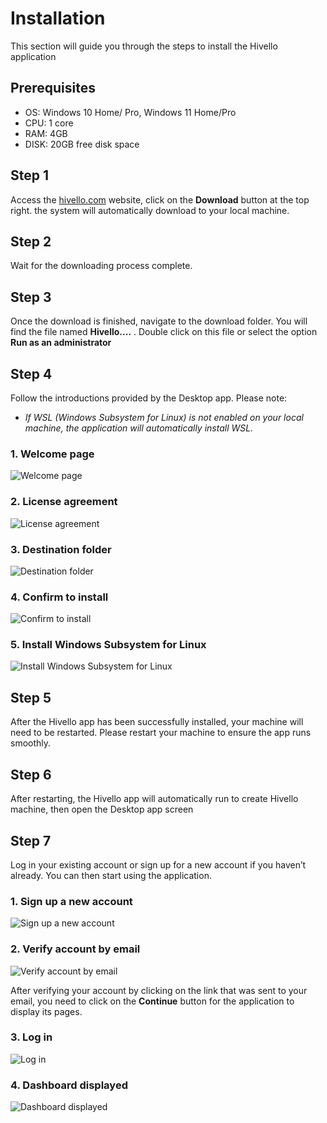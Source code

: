# Installation

This section will guide you through the steps to install the Hivello application

## Prerequisites

- OS: Windows 10 Home/ Pro, Windows 11 Home/Pro
- CPU: 1 core
- RAM: 4GB
- DISK: 20GB free disk space

## Step 1

Access the [hivello.com](https://hivello.com/) website, click on the **Download** button at the top right. the system will automatically download to your local machine.

## Step 2

Wait for the downloading process complete.

## Step 3

Once the download is finished, navigate to the download folder. You will find the file named **Hivello....** . Double click on this file or select the option **Run as an administrator**

## Step 4

Follow the introductions provided by the Desktop app. Please note:
- _If WSL (Windows Subsystem for Linux) is not enabled on your local machine, the application will automatically install WSL._

### 1. Welcome page
![Welcome page](/images/installation/welcome-page.png)

### 2. License agreement
![License agreement](/images/installation/license-agreement.png)

### 3. Destination folder
![Destination folder](/images/installation/destination-folder.png)

### 4. Confirm to install
![Confirm to install](/images/installation/confirm-to-install.png)

### 5. Install Windows Subsystem for Linux
![Install Windows Subsystem for Linux](/images/installation/install-windows-subsystem-for-linux.png)

## Step 5

After the Hivello app has been successfully installed, your machine will need to be restarted. Please restart your machine to ensure the app runs smoothly.

## Step 6

After restarting, the Hivello app will automatically run to create Hivello machine, then open the Desktop app screen

## Step 7

Log in your existing account or sign up for a new account if you haven’t already. You can then start using the application.

### 1. Sign up a new account

![Sign up a new account](/images/installation/sign-up-a-new-account.png)

### 2. Verify account by email

![Verify account by email](/images/installation/verify-account-by-email.png)

After verifying your account by clicking on the link that was sent to your email, you need to click on the **Continue** button for the application to display its pages.

### 3. Log in

![Log in](/images/installation/login.png)

### 4. Dashboard displayed

![Dashboard displayed](/images/installation/dashboard-displayed.png)

